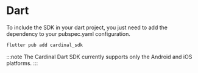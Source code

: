 # Dart

To include the SDK in your dart project, you just need to add the dependency to your pubspec.yaml configuration.

```bash
flutter pub add cardinal_sdk
```

:::note
The Cardinal Dart SDK currently supports only the Android and iOS platforms.
:::